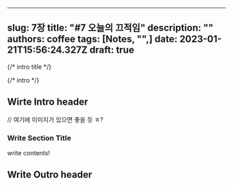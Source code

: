 
---
slug: 7장
title: "#7 오늘의 끄적임"
description: ""
authors: coffee
tags: [Notes, "",]
date: 2023-01-21T15:56:24.327Z
draft: true
---

{/* intro title */}

<!--truncate-->

{/* intro */}

## Wirte Intro header

// 여기에 이미지가 있으면 좋을 듯 ㅎ?

### Write Section Title

write contents!

## Write Outro header

